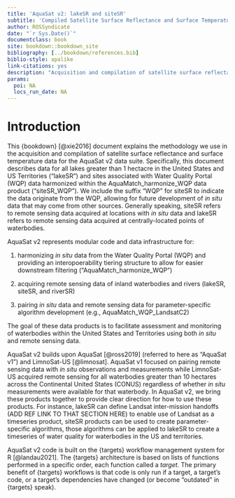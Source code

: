 ```yaml
---
title: 'AquaSat v2: lakeSR and siteSR'
subtitle: 'Compiled Satellite Surface Reflectance and Surface Temperature for Waterbodies in the United States and US Territories'
author: ROSSyndicate
date: "`r Sys.Date()`"
documentclass: book
site: bookdown::bookdown_site
bibliography: [../bookdown/references.bib]
biblio-style: apalike
link-citations: yes
description: "Acquisition and compilation of satellite surface reflectance data for all lakes in the United States and US Territories."
params:
  poi: NA
  locs_run_date: NA
---
```


# Introduction

This {bookdown} [@xie2016] document explains the methodology we use in the acquisition and compilation of satellite surface reflectance and surface temperature data for the AquaSat v2 data suite. Specifically, this document describes data for all lakes greater than 1 hectacre in the United States and US Territories ("lakeSR") and sites associated with Water Quality Portal (WQP) data harmonized within the AquaMatch_harmonize_WQP data product ("siteSR_WQP"). We include the suffix "WQP" for siteSR to indicate the data originate from the WQP, allowing for future development of *in situ* data that may come from other sources. Generally speaking, siteSR refers to remote sensing data acquired at locations with *in situ* data and lakeSR refers to remote sensing data acquired at centrally-located points of waterbodies.

AquaSat v2 represents modular code and data infrastructure for:

1.  harmonizing *in situ* data from the Water Quality Portal (WQP) and providing an interopoerability tiering structure to allow for easier downstream filtering ("AquaMatch_harmonize_WQP")

2.  acquiring remote sensing data of inland waterbodies and rivers (lakeSR, siteSR, and riverSR)

3.  pairing *in situ* data and remote sensing data for parameter-specific algorithm development (e.g., AquaMatch_WQP_LandsatC2)

The goal of these data products is to facilitate assessment and monitoring of waterbodies within the United States and Territories using both *in situ* and remote sensing data.

AquaSat v2 builds upon AquaSat [@ross2019] (referred to here as "AquaSat v1") and LimnoSat-US [@limnosat]. AquaSat v1 focused on pairing remote sensing data with *in situ* observations and measurements while LimnoSat-US acquired remote sensing for all waterbodies greater than 10 hectares across the Continental United States (CONUS) regardless of whether *in situ* measurements were available for that waterbody. In AquaSat v2, we bring these products together to provide clear direction for how to use these products. For instance, lakeSR can define Landsat inter-mission handoffs (ADD REF LINK TO THAT SECTION HERE) to enable use of Landsat as a timeseries product, siteSR products can be used to create parameter-specific algorithms, those algorithms can be applied to lakeSR to create a timeseries of water quality for waterbodies in the US and territories.

AquaSat v2 code is built on the {targets} workflow management system for R [@landau2021]. The {targets} architecture is based on lists of functions performed in a specific order, each function called a *target*. The primary benefit of {targets} workflows is that code is only run if a target, a target's code, or a target's dependencies have changed (or become "outdated" in {targets} speak).
